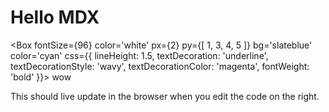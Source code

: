 
# Hello MDX

<Box
  fontSize={96}
  color='white'
  px={2}
  py={[ 1, 3, 4, 5 ]}
  bg='slateblue'
  color='cyan'
  css={{
    lineHeight: 1.5,
    textDecoration: 'underline',
    textDecorationStyle: 'wavy',
    textDecorationColor: 'magenta',
    fontWeight: 'bold'
  }}>
  wow
</Box>


This should live update in the browser when you edit the code on the right.

